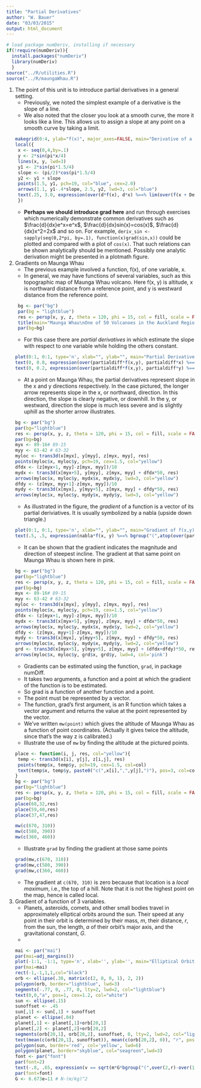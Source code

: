 ```yaml
---
title: "Partial Derivatives"
author: "W. Bauer"
date: "03/03/2015"
output: html_document
---
```


```r
# load package numDeriv, installing if necessary
if(!require(numDeriv)){
  install.packages("numDeriv")
  library(numDeriv)
  }
source("../R/utilities.R")
source("../R/maungaWhau.R")
```

1. The point of this unit is to introduce partial derivatives in a general setting.
    + Previously, we noted the simplest example of a derivative is the slope of a line.
    + We also noted that the closer you look at a smooth curve, the more it looks like a line. This allows us to assign a slope at any point on a smooth curve by taking a limit.
    ```r
makegrid(0:4, ylab="f(x)", major_axes=FALSE, main="Derivative of a function of 1 variable", cex.lab=2)
local({
  x <- seq(0,4,by=.1)
  y <- 2*sin(pi*x/4)
  lines(x, y, lwd=3)
  y1 <- 2*sin(pi*1.5/4)
  slope <- (pi/2)*cos(pi*1.5/4)
  y2 <- y1 + slope
  points(1.5, y1, pch=19, col="blue", cex=2.0)
  arrows(1.1, y1-.4*slope, 2.5, y2, lwd=3, col="blue")
  text(.25, 3.0, expression(over(d*f(x), d*x) %==% lim(over(f(x + Delta*x) - f(x), Delta*x), Delta*x %->% 0)), pos=4)
  })
```
    + **Perhaps we should introduce grad here** and run through exercises which numerically demonstrate common derivatives such as $\frac{d}{dx}e^x=e^x$, $\frac{d}{dx}sin(x)=cos(x)$, $\frac{d}{dx}x^2=2x$ and so on. For example, `deriv_sin <- sapply(seq(0,2*pi, by=.1), function(x)grad(sin,x))` could be plotted and compared with a plot of `cos(x)`. That such relations can be shown analytically should be mentioned. Possibly one analytic derivation might be presented in a plotmath figure.

2. Gradients on Maunga Whau
    + The previous example involved a function, f(x), of one variable, x.
    + In general, we may have functions of several variables, such as this topographic map of Maunga Whau volcano. Here f(x, y) is altitude, x is northward distance from a reference point, and y is westward distance from the reference point.
    ```r
  bg <- par("bg")
  par(bg = "lightblue")
  res <- persp(x, y, z, theta = 120, phi = 15, col = fill, scale = FALSE, xlab="x (South to North)", ylab="y (East to West)", zlab = "f(x, y)")
  title(main="Maunga Whau\nOne of 50 Volcanoes in the Auckland Region.", font.main = 4)
  par(bg=bg)
```
    + For this case there are *partial derivatives* in which estimate the slope with respect to one variable while holding the others constant.
    ```r
plot(0:1, 0:1, type='n', xlab="", ylab="", main="Partial Derivatives", xaxt='n', yaxt='n', bty='n')
text(0, 0.8, expression(over(partialdiff*f(x,y), partialdiff*x) %==% lim(over(f(x + Delta*x, y) - f(x, y), Delta*x), Delta*x %->% 0)), pos=4, cex=1.5)
text(0, 0.2, expression(over(partialdiff*f(x,y), partialdiff*y) %==% lim(over(f(x, y + Delta*y) - f(x, y), Delta*y), Delta*y %->% 0)), pos=4, cex=1.5)
```
    + At a point on Maunga Whau, the partial derivatives represent slope in the x and y directions respectively. In the case pictured, the longer arrow represents slope in the x, or northward, direction. In this direction, the slope is clearly negative, or downhill. In the y, or westward, direction the slope is much less severe and is slightly uphill as the shorter arrow illustrates.  
    ```r
bg <- par("bg")
par(bg="lightblue")
res <- persp(x, y, z, theta = 120, phi = 15, col = fill, scale = FALSE, box=FALSE, main="Partial Derivatives")
par(bg=bg)
myx <- 89-16# 89-15
myy <- 63-42 # 63-32
myloc <- trans3d(x[myx], y[myy], z[myx, myy], res)
points(myloc$x, myloc$y, pch=19, cex=1.5, col="yellow")
dfdx <- (z[myx+1, myy]-z[myx, myy])/10
mydx <- trans3d(x[myx+5], y[myy], z[myx, myy] + dfdx*50, res)
arrows(myloc$x, myloc$y, mydx$x, mydx$y, lwd=3, col="yellow")
dfdy <- (z[myx, myy+1]-z[myx, myy])/10
mydy <- trans3d(x[myx], y[myy+5], z[myx, myy] + dfdy*50, res)
arrows(myloc$x, myloc$y, mydy$x, mydy$y, lwd=3, col="yellow")
```
    + As illustrated in the figure, the *gradient* of a function is a vector of its partial deriviatives. It is usually symbolized by a nabla (upside down triangle.)
    ```r
plot(0:1, 0:1, type='n', xlab="", ylab="", main="Gradient of f(x,y)", xaxt='n', yaxt='n', bty='n')
text(.5, .5, expression(nabla*f(x, y) %==% bgroup("(",atop(over(partialdiff*f(x,y), partialdiff*x), over(partialdiff*f(x,y), partialdiff*y)),")")), cex=2)
```
    + It can be shown that the gradient indicates the magnitude and direction of steepest incline. The gradient at that same point on Maunga Whau is shown here in pink.
    ```r
bg <- par("bg")
par(bg="lightblue")
res <- persp(x, y, z, theta = 120, phi = 15, col = fill, scale = FALSE, box=FALSE, main="Gradient at a Point on Maunga Whau")
par(bg=bg)
myx <- 89-16# 89-15
myy <- 63-42 # 63-32
myloc <- trans3d(x[myx], y[myy], z[myx, myy], res)
points(myloc$x, myloc$y, pch=19, cex=1.5, col="yellow")
dfdx <- (z[myx+1, myy]-z[myx, myy])/10
mydx <- trans3d(x[myx+5], y[myy], z[myx, myy] + dfdx*50, res)
arrows(myloc$x, myloc$y, mydx$x, mydx$y, lwd=2, col="yellow")
dfdy <- (z[myx, myy+1]-z[myx, myy])/10
mydy <- trans3d(x[myx], y[myy+5], z[myx, myy] + dfdy*50, res)
arrows(myloc$x, myloc$y, mydy$x, mydy$y, lwd=2, col="yellow")
grd <- trans3d(x[myx+5], y[myy+5], z[myx, myy] + (dfdx+dfdy)*50, res)
arrows(myloc$x, myloc$y, grd$x, grd$y, lwd=4, col='pink')
```
    + Gradients can be estimated using the function, `grad`, in package numDiff.
    + It takes two arguments, a function and a point at which the gradient of the function is to be estimated.
    + So grad is a function of another function and a point.
    + The point must be represented by a vector.
    + The function, grad's first argument, is an R function which takes a vector argument and returns the value at the point represented by the vector.
    + We've written `mw(point)` which gives the altitude of Maunga Whau as a function of point coordinates. (Actually it gives twice the altitude, since that's the way z is calibrated.)
    + Illustrate the use of `mw` by finding the altitude at the pictured points.
    ```r
place <- function(i, j, res, col="yellow"){
  temp <- trans3d(x[i], y[j], z[i,j], res)
  points(temp$x, temp$y, pch=19, cex=1.5, col=col)
  text(temp$x, temp$y, paste0("c(",x[i],",",y[j],")"), pos=3, col=col, lwd=2)
}
bg <- par("bg")
par(bg="lightblue")
res <- persp(x, y, z, theta = 120, phi = 15, col = fill, scale = FALSE, box=FALSE, main="Points and Gradients on Maunga Whau")
par(bg=bg)
place(68,32,res)
place(59,40,res)
place(37,47,res)
```
    
    ```r
mw(c(670, 310))
mw(c(580, 390))
mw(c(360, 460))
```
    + Illustrate `grad` by finding the gradient at those same points
    ```r
grad(mw,c(670, 310))
grad(mw,c(580, 390))
grad(mw,c(360, 460))
```
    + The gradient at `c(670, 310)` is zero because that location is a *local maximum*, i.e., the top of a hill. Note that it is not the highest point on the map, hence is called local.

3. Gradient of a function of 3 variables.
    + Planets, asteroids, comets, and other small bodies travel in approximately elliptical orbits around the sun. Their speed at any point in their orbit is determined by their mass, $m$, their distance, $r$, from the sun, the length, $a$ of their orbit's major axis, and the gravitational constant, $G.$
    +
    ```r
mai <- par("mai")
par(mai=adj_margins())
plot(-1:1, -1:1, type='n', xlab='', ylab='', main="Elliptical Orbit", xaxt='n', yaxt='n', bty='n')
par(mai=mai)
rect(-1,-1,1,1,col="black")
orb <- ellipse(.38, matrix(c(2, 0, 0, 1), 2, 2))
polygon(orb, border="lightblue", lwd=3)
segments(-.77, 0, .77, 0, lty=2, lwd=2, col="lightblue")
text(0,0,"a", pos=1, cex=1.2, col="white")
sun <- ellipse(.15)
sunoffset <- .45
sun[,1] <- sun[,1] + sunoffset
planet <- ellipse(.04)
planet[,1] <- planet[,1]+orb[20,1]
planet[,2] <- planet[,2]+orb[20,2]
segments(orb[20,1], orb[20,2], sunoffset, 0, lty=2, lwd=2, col="lightblue")
text(mean(c(orb[20,1], sunoffset)), mean(c(orb[20,2], 0)), "r", pos=3, cex=1.2, col="white")
polygon(sun, border='red', col='yellow', lwd=6)
polygon(planet, border="skyblue", col="seagreen",lwd=3)
font <- par("font")
par(font=2)
text(-.8, .65, expression(v == sqrt(m*G*bgroup("(",over(2,r)-over(1,a),")"))), col="white", pos=4, cex=1.2)
par(font=font)
G <- 6.673e−11 # N·(m/kg)^2 
```